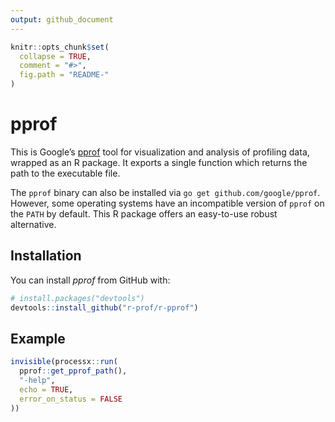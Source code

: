 ```yaml
---
output: github_document
---
```


<!-- README.md is generated from README.Rmd. Please edit that file -->

```r
knitr::opts_chunk$set(
  collapse = TRUE,
  comment = "#>",
  fig.path = "README-"
)
```

# pprof

This is Google's [pprof](https://github.com/google/pprof) tool for visualization and analysis of profiling data, wrapped as an R package. It exports a single function which returns the path to the executable file.

The `pprof` binary can also be installed via `go get github.com/google/pprof`. However, some operating systems have an incompatible version of `pprof` on the `PATH` by default. This R package offers an easy-to-use robust alternative.

## Installation

You can install *pprof* from GitHub with:

```r
# install.packages("devtools")
devtools::install_github("r-prof/r-pprof")
```

## Example

```r
invisible(processx::run(
  pprof::get_pprof_path(),
  "-help",
  echo = TRUE,
  error_on_status = FALSE
))
```
